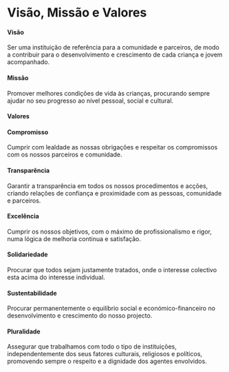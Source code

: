# Visão, Missão e Valores

#### Visão

Ser uma instituição de referência para a comunidade e parceiros, de modo a contribuir para o desenvolvimento e crescimento de cada criança e jovem acompanhado.

#### Missão

Promover melhores condições de vida às crianças, procurando sempre ajudar no seu progresso ao nível pessoal, social e cultural.

#### Valores

#### Compromisso

Cumprir com lealdade as nossas obrigações e respeitar os compromissos com os nossos parceiros e comunidade.

#### Transparência

Garantir a transparência em todos os nossos procedimentos e acções, criando relações de confiança e proximidade com as pessoas, comunidade e parceiros.

#### Excelência

Cumprir os nossos objetivos, com o máximo de profissionalismo e rigor, numa lógica de melhoria continua e satisfação.

#### Solidariedade

Procurar que todos sejam justamente tratados, onde o interesse colectivo esta acima do interesse individual.

#### Sustentabilidade

Procurar permanentemente o equilíbrio social e económico-financeiro no desenvolvimento e crescimento do nosso projecto.

#### Pluralidade

Assegurar que trabalhamos com todo o tipo de instituições, independentemente dos seus fatores culturais, religiosos e políticos, promovendo sempre o respeito e a dignidade dos agentes envolvidos.
